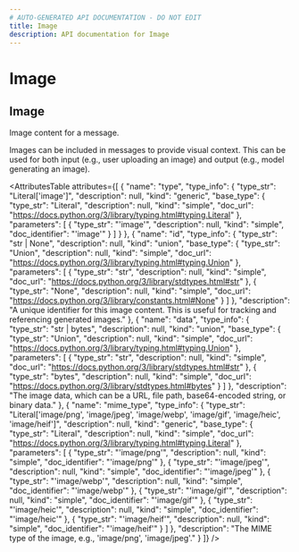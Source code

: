 ```yaml
---
# AUTO-GENERATED API DOCUMENTATION - DO NOT EDIT
title: Image
description: API documentation for Image
---
```


# Image

## <ApiType type="Class" path="content/image/Image" symbolName="Image" /> Image

Image content for a message.

Images can be included in messages to provide visual context. This can be
used for both input (e.g., user uploading an image) and output (e.g., model
generating an image).

<AttributesTable
  attributes={[
  {
    "name": "type",
    "type_info": {
      "type_str": "Literal['image']",
      "description": null,
      "kind": "generic",
      "base_type": {
        "type_str": "Literal",
        "description": null,
        "kind": "simple",
        "doc_url": "https://docs.python.org/3/library/typing.html#typing.Literal"
      },
      "parameters": [
        {
          "type_str": "'image'",
          "description": null,
          "kind": "simple",
          "doc_identifier": "'image'"
        }
      ]
    }
  },
  {
    "name": "id",
    "type_info": {
      "type_str": "str | None",
      "description": null,
      "kind": "union",
      "base_type": {
        "type_str": "Union",
        "description": null,
        "kind": "simple",
        "doc_url": "https://docs.python.org/3/library/typing.html#typing.Union"
      },
      "parameters": [
        {
          "type_str": "str",
          "description": null,
          "kind": "simple",
          "doc_url": "https://docs.python.org/3/library/stdtypes.html#str"
        },
        {
          "type_str": "None",
          "description": null,
          "kind": "simple",
          "doc_url": "https://docs.python.org/3/library/constants.html#None"
        }
      ]
    },
    "description": "A unique identifier for this image content. This is useful for tracking and referencing generated images."
  },
  {
    "name": "data",
    "type_info": {
      "type_str": "str | bytes",
      "description": null,
      "kind": "union",
      "base_type": {
        "type_str": "Union",
        "description": null,
        "kind": "simple",
        "doc_url": "https://docs.python.org/3/library/typing.html#typing.Union"
      },
      "parameters": [
        {
          "type_str": "str",
          "description": null,
          "kind": "simple",
          "doc_url": "https://docs.python.org/3/library/stdtypes.html#str"
        },
        {
          "type_str": "bytes",
          "description": null,
          "kind": "simple",
          "doc_url": "https://docs.python.org/3/library/stdtypes.html#bytes"
        }
      ]
    },
    "description": "The image data, which can be a URL, file path, base64-encoded string, or binary data."
  },
  {
    "name": "mime_type",
    "type_info": {
      "type_str": "Literal['image/png', 'image/jpeg', 'image/webp', 'image/gif', 'image/heic', 'image/heif']",
      "description": null,
      "kind": "generic",
      "base_type": {
        "type_str": "Literal",
        "description": null,
        "kind": "simple",
        "doc_url": "https://docs.python.org/3/library/typing.html#typing.Literal"
      },
      "parameters": [
        {
          "type_str": "'image/png'",
          "description": null,
          "kind": "simple",
          "doc_identifier": "'image/png'"
        },
        {
          "type_str": "'image/jpeg'",
          "description": null,
          "kind": "simple",
          "doc_identifier": "'image/jpeg'"
        },
        {
          "type_str": "'image/webp'",
          "description": null,
          "kind": "simple",
          "doc_identifier": "'image/webp'"
        },
        {
          "type_str": "'image/gif'",
          "description": null,
          "kind": "simple",
          "doc_identifier": "'image/gif'"
        },
        {
          "type_str": "'image/heic'",
          "description": null,
          "kind": "simple",
          "doc_identifier": "'image/heic'"
        },
        {
          "type_str": "'image/heif'",
          "description": null,
          "kind": "simple",
          "doc_identifier": "'image/heif'"
        }
      ]
    },
    "description": "The MIME type of the image, e.g., 'image/png', 'image/jpeg'."
  }
]}
/>

